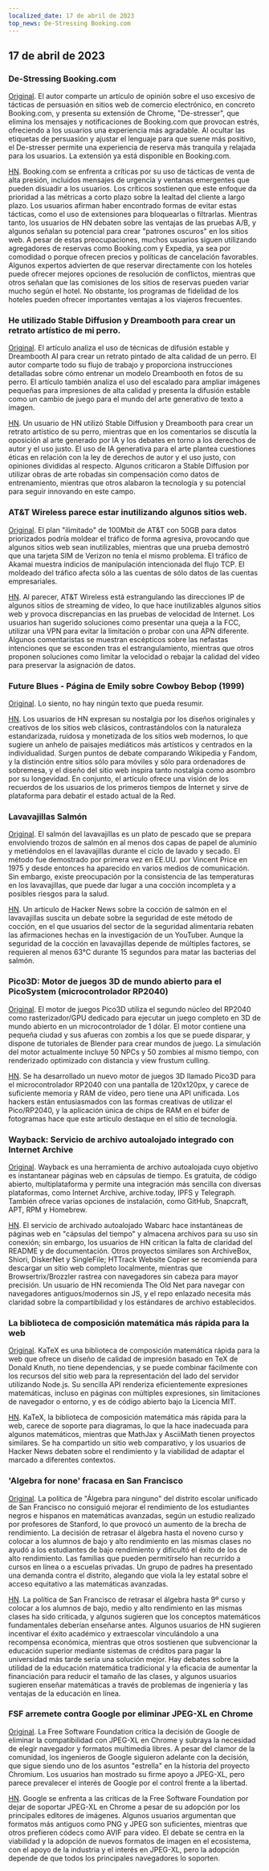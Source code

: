 ```yaml
---
localized_date: 17 de abril de 2023
top_news: De-Stressing Booking.com
---
```




<CallToAction />

<Steps>

## 17 de abril de 2023

### De-Stressing Booking.com

[Original](https://www.alexcharlton.co/projects/booking-com-de-stresser).
El autor comparte un artículo de opinión sobre el uso excesivo de tácticas de persuasión en sitios web de comercio electrónico, en concreto Booking.com, y presenta su extensión de Chrome, "De-stresser", que elimina los mensajes y notificaciones de Booking.com que provocan estrés, ofreciendo a los usuarios una experiencia más agradable. Al ocultar las etiquetas de persuasión y ajustar el lenguaje para que suene más positivo, el De-stresser permite una experiencia de reserva más tranquila y relajada para los usuarios. La extensión ya está disponible en Booking.com.

[HN](http://news.ycombinator.com/item?id=35590734).
Booking.com se enfrenta a críticas por su uso de tácticas de venta de alta presión, incluidos mensajes de urgencia y ventanas emergentes que pueden disuadir a los usuarios. Los críticos sostienen que este enfoque da prioridad a las métricas a corto plazo sobre la lealtad del cliente a largo plazo. Los usuarios afirman haber encontrado formas de evitar estas tácticas, como el uso de extensiones para bloquearlas o filtrarlas. Mientras tanto, los usuarios de HN debaten sobre las ventajas de las pruebas A/B, y algunos señalan su potencial para crear "patrones oscuros" en los sitios web. A pesar de estas preocupaciones, muchos usuarios siguen utilizando agregadores de reservas como Booking.com y Expedia, ya sea por comodidad o porque ofrecen precios y políticas de cancelación favorables. Algunos expertos advierten de que reservar directamente con los hoteles puede ofrecer mejores opciones de resolución de conflictos, mientras que otros señalan que las comisiones de los sitios de reservas pueden variar mucho según el hotel. No obstante, los programas de fidelidad de los hoteles pueden ofrecer importantes ventajas a los viajeros frecuentes.

### He utilizado Stable Diffusion y Dreambooth para crear un retrato artístico de mi perro.

[Original](https://www.shruggingface.com/blog/how-i-used-stable-diffusion-and-dreambooth-to-create-a-painted-portrait-of-my-dog).
El artículo analiza el uso de técnicas de difusión estable y Dreambooth AI para crear un retrato pintado de alta calidad de un perro. El autor comparte todo su flujo de trabajo y proporciona instrucciones detalladas sobre cómo entrenar un modelo Dreambooth en fotos de su perro. El artículo también analiza el uso del escalado para ampliar imágenes pequeñas para impresiones de alta calidad y presenta la difusión estable como un cambio de juego para el mundo del arte generativo de texto a imagen.

[HN](http://news.ycombinator.com/item?id=35592847).
Un usuario de HN utilizó Stable Diffusion y Dreambooth para crear un retrato artístico de su perro, mientras que en los comentarios se discutía la oposición al arte generado por IA y los debates en torno a los derechos de autor y el uso justo. El uso de IA generativa para el arte plantea cuestiones éticas en relación con la ley de derechos de autor y el uso justo, con opiniones divididas al respecto. Algunos criticaron a Stable Diffusion por utilizar obras de arte robadas sin compensación como datos de entrenamiento, mientras que otros alabaron la tecnología y su potencial para seguir innovando en este campo.

### AT&T Wireless parece estar inutilizando algunos sitios web.

[Original](https://adriano.fyi/post/2023/2023-04-16-att-traffic-shaping-makes-websites-unusable/).
El plan "ilimitado" de 100Mbit de AT&T con 50GB para datos priorizados podría moldear el tráfico de forma agresiva, provocando que algunos sitios web sean inutilizables, mientras que una prueba demostró que una tarjeta SIM de Verizon no tenía el mismo problema. El tráfico de Akamai muestra indicios de manipulación intencionada del flujo TCP. El moldeado del tráfico afecta sólo a las cuentas de sólo datos de las cuentas empresariales.

[HN](http://news.ycombinator.com/item?id=35592607).
Al parecer, AT&T Wireless está estrangulando las direcciones IP de algunos sitios de streaming de vídeo, lo que hace inutilizables algunos sitios web y provoca discrepancias en las pruebas de velocidad de Internet. Los usuarios han sugerido soluciones como presentar una queja a la FCC, utilizar una VPN para evitar la limitación o probar con una APN diferente. Algunos comentaristas se muestran escépticos sobre las nefastas intenciones que se esconden tras el estrangulamiento, mientras que otros proponen soluciones como limitar la velocidad o rebajar la calidad del vídeo para preservar la asignación de datos.

### Future Blues - Página de Emily sobre Cowboy Bebop (1999)

[Original](https://futureblues.com/).
Lo siento, no hay ningún texto que pueda resumir.

[HN](http://news.ycombinator.com/item?id=35589124).
Los usuarios de HN expresan su nostalgia por los diseños originales y creativos de los sitios web clásicos, contrastándolos con la naturaleza estandarizada, ruidosa y monetizada de los sitios web modernos, lo que sugiere un anhelo de paisajes mediáticos más artísticos y centrados en la individualidad. Surgen puntos de debate comparando Wikipedia y Fandom, y la distinción entre sitios sólo para móviles y sólo para ordenadores de sobremesa, y el diseño del sitio web inspira tanto nostalgia como asombro por su longevidad. En conjunto, el artículo ofrece una visión de los recuerdos de los usuarios de los primeros tiempos de Internet y sirve de plataforma para debatir el estado actual de la Red.

### Lavavajillas Salmón

[Original](https://en.wikipedia.org/wiki/Dishwasher_salmon).
El salmón del lavavajillas es un plato de pescado que se prepara envolviendo trozos de salmón en al menos dos capas de papel de aluminio y metiéndolos en el lavavajillas durante el ciclo de lavado y secado. El método fue demostrado por primera vez en EE.UU. por Vincent Price en 1975 y desde entonces ha aparecido en varios medios de comunicación. Sin embargo, existe preocupación por la consistencia de las temperaturas en los lavavajillas, que puede dar lugar a una cocción incompleta y a posibles riesgos para la salud.

[HN](http://news.ycombinator.com/item?id=35586683).
Un artículo de Hacker News sobre la cocción de salmón en el lavavajillas suscita un debate sobre la seguridad de este método de cocción, en el que usuarios del sector de la seguridad alimentaria rebaten las afirmaciones hechas en la investigación de un YouTuber. Aunque la seguridad de la cocción en lavavajillas depende de múltiples factores, se requieren al menos 63°C durante 15 segundos para matar las bacterias del salmón.

### Pico3D: Motor de juegos 3D de mundo abierto para el PicoSystem (microcontrolador RP2040)

[Original](https://github.com/bernhardstrobl/Pico3D).
El motor de juegos Pico3D utiliza el segundo núcleo del RP2040 como rasterizador/GPU dedicado para ejecutar un juego completo en 3D de mundo abierto en un microcontrolador de 1 dólar. El motor contiene una pequeña ciudad y sus afueras con zombis a los que se puede disparar, y dispone de tutoriales de Blender para crear mundos de juego. La simulación del motor actualmente incluye 50 NPCs y 50 zombies al mismo tiempo, con renderizado optimizado con distancia y view frustum culling.

[HN](http://news.ycombinator.com/item?id=35589172).
Se ha desarrollado un nuevo motor de juegos 3D llamado Pico3D para el microcontrolador RP2040 con una pantalla de 120x120px, y carece de suficiente memoria y RAM de vídeo, pero tiene una API unificada. Los hackers están entusiasmados con las formas creativas de utilizar el Pico/RP2040, y la aplicación única de chips de RAM en el búfer de fotogramas hace que este artículo destaque en el sitio de tecnología.

### Wayback: Servicio de archivo autoalojado integrado con Internet Archive

[Original](https://github.com/wabarc/wayback).
Wayback es una herramienta de archivo autoalojada cuyo objetivo es instantanear páginas web en cápsulas de tiempo. Es gratuita, de código abierto, multiplataforma y permite una integración más sencilla con diversas plataformas, como Internet Archive, archive.today, IPFS y Telegraph. También ofrece varias opciones de instalación, como GitHub, Snapcraft, APT, RPM y Homebrew.

[HN](http://news.ycombinator.com/item?id=35586845).
El servicio de archivado autoalojado Wabarc hace instantáneas de páginas web en "cápsulas del tiempo" y almacena archivos para su uso sin conexión; sin embargo, los usuarios de HN critican la falta de claridad del README y de documentación. Otros proyectos similares son ArchiveBox, Shiori, DiskerNet y SingleFile; HTTrack Website Copier se recomienda para descargar un sitio web completo localmente, mientras que Browsertrix/Brozzler rastrea con navegadores sin cabeza para mayor precisión. Un usuario de HN recomienda The Old Net para navegar con navegadores antiguos/modernos sin JS, y el repo enlazado necesita más claridad sobre la compartibilidad y los estándares de archivo establecidos.

### La biblioteca de composición matemática más rápida para la web

[Original](https://katex.org/).
KaTeX es una biblioteca de composición matemática rápida para la web que ofrece un diseño de calidad de impresión basado en TeX de Donald Knuth, no tiene dependencias, y se puede combinar fácilmente con los recursos del sitio web para la representación del lado del servidor utilizando Node.js. Su sencilla API renderiza eficientemente expresiones matemáticas, incluso en páginas con múltiples expresiones, sin limitaciones de navegador o entorno, y es de código abierto bajo la Licencia MIT.

[HN](http://news.ycombinator.com/item?id=35588985).
KaTeX, la biblioteca de composición matemática más rápida para la web, carece de soporte para diagramas, lo que la hace inadecuada para algunos matemáticos, mientras que MathJax y AsciiMath tienen proyectos similares. Se ha compartido un sitio web comparativo, y los usuarios de Hacker News debaten sobre el rendimiento y la viabilidad de adaptar el marcado a diferentes contextos.

### 'Algebra for none' fracasa en San Francisco

[Original](https://www.joannejacobs.com/post/algebra-for-none-fails-in-san-francisco).
La política de "Álgebra para ninguno" del distrito escolar unificado de San Francisco no consiguió mejorar el rendimiento de los estudiantes negros e hispanos en matemáticas avanzadas, según un estudio realizado por profesores de Stanford, lo que provocó un aumento de la brecha de rendimiento. La decisión de retrasar el álgebra hasta el noveno curso y colocar a los alumnos de bajo y alto rendimiento en las mismas clases no ayudó a los estudiantes de bajo rendimiento y dificultó el éxito de los de alto rendimiento. Las familias que pueden permitírselo han recurrido a cursos en línea o a escuelas privadas. Un grupo de padres ha presentado una demanda contra el distrito, alegando que viola la ley estatal sobre el acceso equitativo a las matemáticas avanzadas.

[HN](http://news.ycombinator.com/item?id=35595026).
La política de San Francisco de retrasar el álgebra hasta 9º curso y colocar a los alumnos de bajo, medio y alto rendimiento en las mismas clases ha sido criticada, y algunos sugieren que los conceptos matemáticos fundamentales deberían enseñarse antes. Algunos usuarios de HN sugieren incentivar el éxito académico y extraescolar vinculándolo a una recompensa económica, mientras que otros sostienen que subvencionar la educación superior mediante sistemas de créditos para pagar la universidad más tarde sería una solución mejor. Hay debates sobre la utilidad de la educación matemática tradicional y la eficacia de aumentar la financiación para reducir el tamaño de las clases, y algunos usuarios sugieren enseñar matemáticas a través de problemas de ingeniería y las ventajas de la educación en línea.

### FSF arremete contra Google por eliminar JPEG-XL en Chrome

[Original](https://www.phoronix.com/news/FSF-Slams-Google-JPEG-XL).
La Free Software Foundation critica la decisión de Google de eliminar la compatibilidad con JPEG-XL en Chrome y subraya la necesidad de elegir navegador y formatos multimedia libres. A pesar del clamor de la comunidad, los ingenieros de Google siguieron adelante con la decisión, que sigue siendo uno de los asuntos "estrella" en la historia del proyecto Chromium. Los usuarios han mostrado su firme apoyo a JPEG-XL, pero parece prevalecer el interés de Google por el control frente a la libertad.

[HN](http://news.ycombinator.com/item?id=35589179).
Google se enfrenta a las críticas de la Free Software Foundation por dejar de soportar JPEG-XL en Chrome a pesar de su adopción por los principales editores de imágenes. Algunos usuarios argumentan que formatos más antiguos como PNG y JPEG son suficientes, mientras que otros prefieren códecs como AVIF para vídeo. El debate se centra en la viabilidad y la adopción de nuevos formatos de imagen en el ecosistema, con el apoyo de la industria y el interés en JPEG-XL, pero la adopción depende de que todos los principales navegadores lo soporten.

</Steps>
